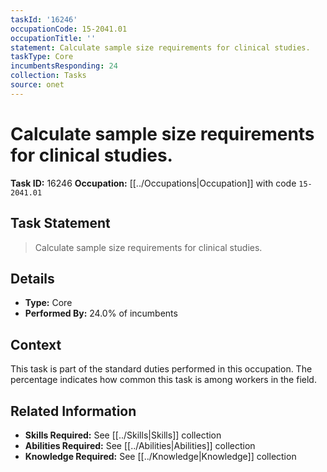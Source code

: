 ```yaml
---
taskId: '16246'
occupationCode: 15-2041.01
occupationTitle: ''
statement: Calculate sample size requirements for clinical studies.
taskType: Core
incumbentsResponding: 24
collection: Tasks
source: onet
---
```

# Calculate sample size requirements for clinical studies.

**Task ID:** 16246
**Occupation:** [[../Occupations|Occupation]] with code `15-2041.01`

## Task Statement

> Calculate sample size requirements for clinical studies.

## Details

- **Type:** Core
- **Performed By:** 24.0% of incumbents

## Context

This task is part of the standard duties performed in this occupation. The percentage indicates how common this task is among workers in the field.

## Related Information

- **Skills Required:** See [[../Skills|Skills]] collection
- **Abilities Required:** See [[../Abilities|Abilities]] collection
- **Knowledge Required:** See [[../Knowledge|Knowledge]] collection

